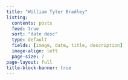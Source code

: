 ```yaml
---
title: "William Tyler Bradley"
listing:
  contents: posts
  feed: true
  sort: "date desc"
  type: default
  fields: [image, date, title, description]
  image-align: left
  page-size: 7
page-layout: full
title-block-banner: true
---
```

